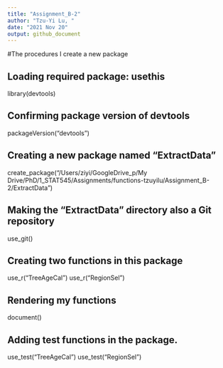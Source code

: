 ```yaml
---
title: "Assignment_B-2"
author: "Tzu-Yi Lu, "
date: "2021 Nov 20"
output: github_document
---
```


#The procedures I create a new package

## Loading required package: usethis
library(devtools)

## Confirming package version of devtools
packageVersion("devtools") 

## Creating a new package named "ExtractData"
create_package("/Users/ziyi/GoogleDrive_p/My Drive/PhD/1_STAT545/Assignments/functions-tzuyilu/Assignment_B-2/ExtractData")

## Making the "ExtractData" directory also a Git repository
use_git()

## Creating two functions in this package
use_r("TreeAgeCal")
use_r("RegionSel")

## Rendering my functions
document()

## Adding test functions in the package.
use_test("TreeAgeCal")
use_test("RegionSel")
